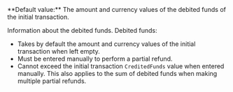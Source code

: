   

  

  
<ParamField body="DebitedFunds" type="object" >   
**Default value:** The amount and currency values of the debited funds of the initial transaction.

Information about the debited funds. Debited funds:  
- Takes by default the amount and currency values of the initial transaction when left empty.  
- Must be entered manually to perform a partial refund.  
- Cannot exceed the initial transaction `CreditedFunds` value when entered manually. This also applies to the sum of debited funds when making multiple partial refunds.   

<Expandable title="properties">  
<Amount1 />  
<Currency14 />  
  

</Expandable> 
</ParamField>